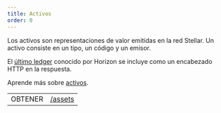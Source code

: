 ```yaml
---
title: Activos
order: 0
---
```



Los activos son representaciones de valor emitidas en la red Stellar. Un activo consiste en un tipo, un código y un emisor.

El [último ledger](../../structure/consistency.mdx) conocido por Horizon se incluye como un encabezado HTTP en la respuesta.

Aprende más sobre [activos](../../../../../../learn/glossary.mdx#asset).

<EndpointsTable title="Puntos finales">

|         |                                          |
| ------- | ---------------------------------------- |
| OBTENER | [/assets](../../list-all-assets.api.mdx) |

</EndpointsTable>
